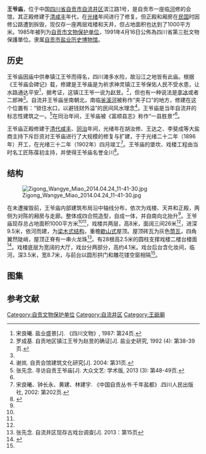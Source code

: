 {{coord|29|20|57|N|104|46|04|E|scale:10000|display=title}}
{{msg:四川省文物保護單位
|名稱 = 王爺廟
|編號 = 70
|圖片 = Zigong_Wangye_Miao_2020.03.01_19-07-01.jpg
|級別 = S3
|分類 = 
|時代 = 清
|地点 = [[四川省|四川省]][[自貢市|自貢市]][[自流井區|自流井區]]
|坐標 =
|登錄 = 1991年4月16日
}}
'''王爷庙'''，位于中国[[四川省|四川省]][[自贡市|自贡市]][[自流井区|自流井区]]滨江路1号，是自贡市一座临[[釜溪河|河]]修的会馆，其正殿修建于[[清代|清]][[咸丰|咸丰]]年代，在[[光绪|光绪]]年间进行了修复。但正殿和厢房在[[中華民國|民国]]时因修公路遭到拆毁，现仅存一座两层戏楼和天井，但占地面积也达到了1000平方米。1985年被列为[[自贡市文物保护单位|自贡市文物保护单位]]，1991年4月16日公佈為四川省第三批文物保護單位。隶属[[自贡市盐业历史博物馆|自贡市盐业历史博物馆]]。

== 历史 ==
王爷庙因庙中供奉镇江王爷而得名，四川滩多水险，故沿江之地皆有此庙。根据《王爷庙会碑记》载，修建是王爷庙是为祈求神灵镇江王爷保佑人民不受水患，让水路通达平安<ref>宋良曦. 盐业盛景[J]. 《四川文物》, 1987: 第24页.</ref>，据考证，这镇江王爷一说为[[趙昱_(隋朝)|赵昱]]。<ref>罗成基. 自贡地区镇江王爷为赵昱的确证[J]. 盐业史研究, 1992 (4): 第38-39页.</ref>，但也有一种说法是[[李冰|李冰]]或者二郎神<ref name="two"/>{{rp|13}}。自流井王爷庙坐南朝北，南临[[釜溪河|釜溪河]]被称作“夹子口”的地方，修建在这个位置有：“锁住水口，以避钱财外溢”的民间风水理念<ref>谢岚. 自贡会馆建筑文化研究[J]. 2004: 第31页.</ref>。王爷庙是当年自流井的标志性建筑之一。<ref name="one">张先念. 寻访自贡王爷庙[J]. 大众文艺: 学术版, 2013 (3): 第48-49页.</ref>在同治年间，王爷庙被《富顺县志》称作“一县胜景”<ref name="two"/>{{rp|13-14}}。

王爷庙正殿修建于[[清代|清代]][[咸丰|咸丰]]、[[同治|同治]]年间，光绪年在胡汝修、王达之、李斐成等大盐商主持下斥巨资对王爷庙进行了大规模的修复与扩建，于于光绪二十二年（1896年）开工，在光绪三十二年（1902年）四月竣工<ref>宋良曦、钟长永、黄建、林建宇. 《中国自贡丛书·千年盐都》.四川人民出版社, 2002: 第202页.</ref>。王爷庙的堡坎、戏楼工程由当时名工匠陈葆初主持，并使得王爷庙名誉全川<ref name="four">{{cite web|title=建筑巧匠陈葆初（组图）|url=http://www.zgm.cn/html/a/2012/0420/24749.html|website=自贡网|accessdate=2015-06-21|archive-date=2015-06-21|archive-url=https://web.archive.org/web/20150621103231/http://www.zgm.cn/html/a/2012/0420/24749.html|dead-url=no}}</ref>。

== 结构 ==

[[File:Zigong_Wangye_Miao_2014.04.24_11-41-30.jpg|thumb]]

在未遭摧毁前，王爷庙内部建筑布局沿中轴线分布，依次为戏楼、天井和正殿，两侧为对陈的厢房与走廊。整体成四合院造型，自成一体，并自南向北抬升<ref name="one"/>。王爷庙现存总占地面积1000平方米<ref name="three"/><ref name="two"/>{{rp|13}}，戏楼共两层，高8米，面阔三间26米<ref name="three"/>，进深9.5米，依河而建，为[[梁木式结构|梁木式结构]]，重檐[[歇山式|歇山式]]屋顶。屋顶砖瓦为灰色[[筒瓦|筒瓦]]，四角翼然陡峭，屋顶正脊有一串火龙珠<ref name="two">张先念. 自流井区现存古戏台调查[J]. 2013：第15页</ref>。有28根高2.5米的圆柱支撑戏楼二楼台楼面<ref name="three">{{cite web|title=王爷庙——水上戏楼留下的百年奇迹|url=http://www.zgm.cn/html/a/2014/1107/45804.html#2|website=自贡网|accessdate=2015-06-21|archive-date=2015-06-21|archive-url=https://web.archive.org/web/20150621084125/http://www.zgm.cn/html/a/2014/1107/45804.html#2|dead-url=no}}</ref>。戏楼底层为宽阔的大厅，戏台分两部分，高约4.1米。戏台后台含化妆间，临河，深3.5米，宽8.7米，与前台以圆形拱门和雕花镂空窗相隔<ref name="two"/>。

== 图集 ==

{{Gallery
|width = 300
|height = 
|lines = 1
|File:Zigong Wangye Miao 2014.04.24 11-38-42.jpg|王爷庙南临釜溪河
|File:Zigong Wangye Miao 2014.04.24 11-40-59.jpg|王爷庙内部全景
}}

==参考文献==
{{commonscat|Wangye Miao}}
{{reflist}}

{{自贡市境内的四川省文物保护单位}}
[[Category:自贡文物保护单位|Category:自贡文物保护单位]]
[[Category:自流井区|Category:自流井区]]
[[Category:王爺廟|Category:王爺廟]]